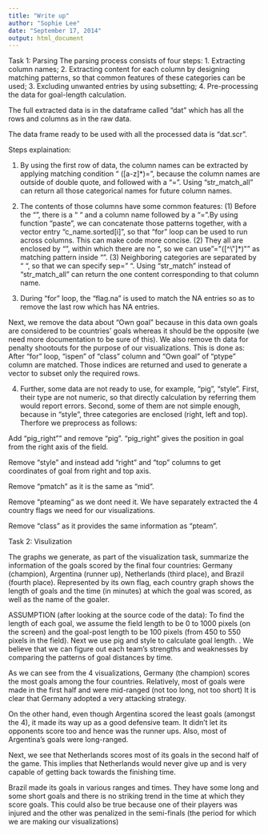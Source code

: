 ```yaml
---
title: "Write up"
author: "Sophie Lee"
date: "September 17, 2014"
output: html_document
---
```

Task 1: Parsing
The parsing process consists of four steps: 1. Extracting column names; 2. Extracting content for each column by designing matching patterns, so that common features of these categories can be used; 3. Excluding unwanted entries by using subsetting; 4. Pre-processing the data for goal-length calculation. 

The full extracted data is in the dataframe called "dat" which has all the rows and columns as in the raw data. 

The data frame ready to be used with all the processed data is "dat.scr". 

Steps explaination:

1.
By using the first row of data, the column names can be extracted by applying matching condition “ ([a-z]*)=”, because the column names are outside of double quote, and followed with a “=”. Using “str_match_all” can return all those categorical names for future column names.

2.
The contents of those columns have some common features: (1) Before the “”, there is a “ “ and a column name followed by a “=”.By using function “paste”, we can concatenate those patterns together, with a vector entry “c_name.sorted[i]”, so that “for” loop can be used to run across columns. This can make code more concise. (2) They all are enclosed by “”, within which there are no “, so we can use "=\"([^\"]*)\"" as matching pattern inside “”. (3) Neighboring categories are separated by “ “, so that we can specify sep=” “. Using “str_match” instead of “str_match_all” can return the one content corresponding to that column name. 

3.
During “for” loop, the “flag.na” is used to match the NA entries so as to remove the last row which has NA entries. 

Next, we remove the data about "Own goal" because in this data own goals are considered to be countries' goals whereas it should be the opposite (we need more documentation to be sure of this). We also remove th data for penalty shootouts for the purpose of our visualizations. This is done as: After “for” loop, “ispen” of “class” column and “Own goal” of “ptype” column are matched. Those indices are returned and used to generate a vector to subset only the  required rows. 

4. Further, some data are not ready to use, for example, “pig”, “style”. First, their type are not numeric, so that directly calculation by referring them would report errors. Second, some of them are not simple enough, because in “style”, three categories are enclosed (right, left and top). Therfore we preprocess as follows:

Add "pig_right"" and remove "pig". "pig_right" gives the position in goal from the right axis of the field.

Remove "style" and instead add "right" and "top" columns to get coordinates of goal from right and top axis.

Remove "pmatch" as it is the same as "mid".

Remove "pteaming" as we dont need it. We have separately extracted the 4 country flags we need for our visualizations.

Remove "class" as it provides the same information as "pteam".


Task 2: Visulization

The graphs we generate, as part of the visualization task, summarize the information of the goals scored by the final four countries: Germany (champion), Argentina (runner up), Netherlands (third place), and Brazil (fourth place). Represented by its own flag, each country graph shows the length of goals and the time (in minutes) at which the goal was scored, as well as the name of the goaler.

ASSUMPTION (after looking at the source code of the data): To find the length of each goal, we assume the field length to be 0 to 1000 pixels (on the screen) and the goal-post length to be 100 pixels (from 450 to 550 pixels in the field). Next we use pig and style to calculate goal length.
. 
We believe that we can figure out each team’s strengths and weaknesses by comparing the patterns of goal distances by time. 

As we can see from the 4 visualizations, Germany (the champion) scores the most goals among the four countries. Relatively, most of goals were made in the first half and were mid-ranged (not too long, not too short) It is clear that Germany adopted a very attacking strategy.

On the other hand, even though Argentina scored the least goals (amongst the 4), it made its way up as a good defensive team. It didn’t let its opponents score too and hence was the runner ups. Also, most of Argentina’s goals were long-ranged.

Next, we see that Netherlands scores most of its goals in the second half of the game. This implies that Netherlands would never give up and is very capable of getting back towards the finishing time.

Brazil made its goals in various ranges and times. They have some long and some short goals and there is no striking trend in the time at which they score goals. This could also be true because one of their players was injured and the other was penalized in the semi-finals (the period for which we are making our visualizations)




```r

```

